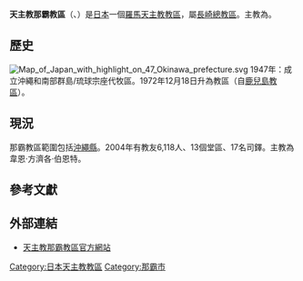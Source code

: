 {{Infobox Roman Catholic diocese
|Roman Catholic Diocese of = 天主教那霸教区
|Latin name of diocese = Dioecesis Nahana
|image =
|caption =
|location = [[日本|日本]]
|territory = [[沖繩縣|沖繩縣]]
|population = 6,118
|rite = 拉丁禮
|主保 = 
|province = [[天主教長崎總教區|長崎]]
|established = 1962年
|cathedral = 開南教會
|副主教座堂 =
|leadership = 主教
|website = http://www.naha.catholic.jp/
|教宗 = 
|總主教 = 
|ordinary = 韋恩·方濟各·伯恩特
|助理主教 = 
}}
'''天主教那霸教區'''（{{lang-la|Dioecesis Nahana}}、{{lang-ja|カトリック那覇教区}}）是[[日本|日本]]一個[[羅馬天主教|羅馬天主教]][[教區|教區]]，屬[[天主教長崎總教區|長崎總教區]]。主教為{{Tsl|ja|ウェイン・フランシス・バーント|韋恩·方濟各·伯恩特}}。

==歷史==
[[File:Map_of_Japan_with_highlight_on_47_Okinawa_prefecture.svg|thumb]]
1947年：成立沖繩和南部群島/琉球宗座代牧區。1972年12月18日升為教區（自[[天主教鹿兒島教區|鹿兒島教區]]）。

==現況==
那霸教區範圍包括[[沖繩縣|沖繩縣]]。2004年有教友6,118人、13個堂區、17名司鐸。主教為韋恩·方濟各·伯恩特。

== 參考文獻 ==
<div class="references-small">
<references /> 
</div>

== 外部連結 ==
* [https://web.archive.org/web/20191002143859/http://www.naha.catholic.jp/ 天主教那霸教區官方網站] {{ja}}

{{日本天主教教省}}
[[Category:日本天主教教區|Category:日本天主教教區]]
[[Category:那霸市|Category:那霸市]]